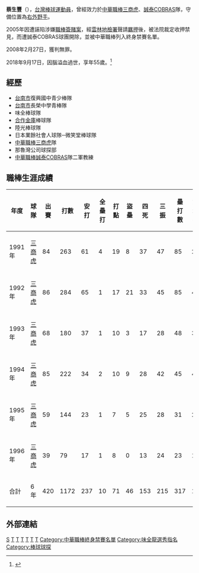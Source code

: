 {{Infobox CPBL player
|name=蔡生豐
|image=
|width=250
|position=右外野手
|team=[[三商虎|三商虎]]
|number=10
|bats=右
|throws=右
|birth_date = {{Birth date|mf=yes|1963|9|1}}
|death_date = {{Death date and age|mf=yes|2018|9|17|1963|9|1}}
|debutdate=3月21日
|debutyear=1991年
|debutteam=三商虎
|statyear=2008年
|stat1label=[[打擊率|打擊率]]
|stat1value=0.215
|stat2label=[[全壘打|全壘打]]
|stat2value=10
|stat3label=[[打點|打點]]
|stat3value=71
|formerteams=<nowiki></nowiki>
*[[三商虎|三商虎]]（1991年－1996年）
}}
'''蔡生豐'''（{{bd|1963年|9月1日|2018年|9月17日|catIdx=Tsai}}），[[台灣|台灣]][[棒球運動員|棒球運動員]]，曾經效力於[[中華職棒|中華職棒]][[三商虎|三商虎]]、[[誠泰COBRAS|誠泰COBRAS]]隊，守備位置為[[右外野手|右外野手]]。

2005年因遭誣陷涉嫌[[職棒簽賭案|職棒簽賭案]]，經[[雲林地檢署|雲林地檢署]]聲請[[羈押|羈押]]後，被法院裁定收押禁見，而遭誠泰COBRAS球團開除，並被中華職棒列入終身禁賽名單。

2008年2月27日，獲判無罪。

2018年9月17日，因腦溢血過世，享年55歲。<ref>{{Cite web |url=http://sports.ltn.com.tw/news/breakingnews/2553784 |title=前奧運國手、職棒球員蔡生豐腦溢血過世 享年55歲 |accessdate=2018-09-17 |archive-date=2018-09-17 |archive-url=https://web.archive.org/web/20180917181644/http://sports.ltn.com.tw/news/breakingnews/2553784 |dead-url=no }}</ref>

==經歷==
*[[台南市|台南市]]復興國中青少棒隊 
*[[台南市|台南市]]長榮中學青棒隊 
*味全棒球隊 
*[[合作金庫|合作金庫]]棒球隊 
*陸光棒球隊 
*日本業餘社會人球隊─微笑堂棒球隊 
*[[中華職棒|中華職棒]][[三商虎|三商虎]]隊 
*那魯灣公司球探部 
*[[中華職棒|中華職棒]][[誠泰COBRAS|誠泰COBRAS]]隊二軍教練 

==職棒生涯成績==
{|Border=1 WIDTH=800PX
|- align=center
!年度!!球隊!!出賽!!打數!!安打!!全壘打!!打點!!盜壘!!四死!!三振!!壘打數!!雙殺打!!打擊率
|- align=center
|1991年||[[三商虎|三商虎]]||84||263||61||4||19||8||37||47||85||2||0.232
|- align=center
|1992年||[[三商虎|三商虎]]||86||284||65||1||17||21||33||45||85||4||0.229
|- align=center
|1993年||[[三商虎|三商虎]]||68||180||37||1||10||3||17||28||48||3||0.206
|- align=center
|1994年||[[三商虎|三商虎]]||85||222||34||2||10||9||28||42||45||4||0.153
|- align=center
|1995年||[[三商虎|三商虎]]||59||144||23||1||7||5||25||28||31||2||0.160
|- align=center
|1996年||[[三商虎|三商虎]]||39||79||17||1||8||0||13||24||23||1||0.215
|- align=center style="color:black; background-color:yellow"
!合計||6年||420||1172||237||10||71||46||153||215||317||16||0.202
|}
==外部連結==
{{台灣棒球維基館}}

{{棒球選手小作品}}

{{Authority control}}
[[Category:蔡姓|S]]
[[Category:誠泰COBRAS隊教練|T]]
[[Category:三商虎隊球員|T]]
[[Category:台灣棒球運動員|T]]
[[Category:中華成棒隊選手|T]]
[[Category:台灣旅日棒球運動員|T]]
[[Category:台南市立復興國民中學校友|T]]
[[Category:中華職棒終身禁賽名單|Category:中華職棒終身禁賽名單]]
[[Category:味全龍選秀指名|Category:味全龍選秀指名]]
[[Category:棒球球探|Category:棒球球探]]